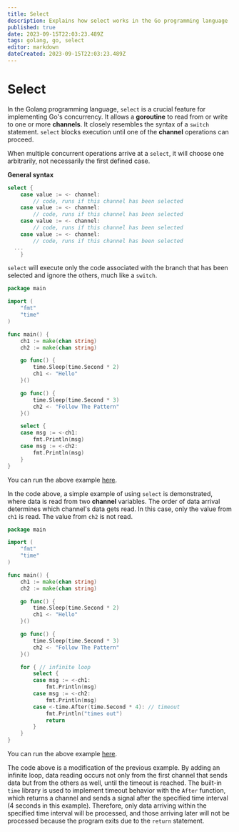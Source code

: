 ```yaml
---
title: Select
description: Explains how select works in the Go programming language
published: true
date: 2023-09-15T22:03:23.489Z
tags: golang, go, select
editor: markdown
dateCreated: 2023-09-15T22:03:23.489Z
---
```


# Select

In the Golang programming language, `select` is a crucial feature for implementing Go's concurrency. It allows a **goroutine** to read from or write to one or more **channels**. It closely resembles the syntax of a `switch` statement. `select` blocks execution until one of the **channel** operations can proceed.

When multiple concurrent operations arrive at a `select`, it will choose one arbitrarily, not necessarily the first defined case.

**General syntax**
```go
select {
	case value := <- channel:
		// code, runs if this channel has been selected
	case value := <- channel:
		// code, runs if this channel has been selected
	case value := <- channel:
		// code, runs if this channel has been selected
	case value := <- channel:
		// code, runs if this channel has been selected
  ...
	}
```

`select` will execute only the code associated with the branch that has been selected and ignore the others, much like a `switch`.

```go
package main

import (
	"fmt"
	"time"
)

func main() {
	ch1 := make(chan string)
	ch2 := make(chan string)

	go func() {
		time.Sleep(time.Second * 2)
		ch1 <- "Hello"
	}()

	go func() {
		time.Sleep(time.Second * 3)
		ch2 <- "Follow The Pattern"
	}()

	select {
	case msg := <-ch1:
		fmt.Println(msg)
	case msg := <-ch2:
		fmt.Println(msg)
	}
}
```

You can run the above example [here](https://goplay.followthepattern.net/snippet/yGILApNn-6Z?v=goprev).

In the code above, a simple example of using `select` is demonstrated, where data is read from two **channel** variables. The order of data arrival determines which channel's data gets read. In this case, only the value from `ch1` is read. The value from `ch2` is not read.

```go
package main

import (
	"fmt"
	"time"
)

func main() {
	ch1 := make(chan string)
	ch2 := make(chan string)

	go func() {
		time.Sleep(time.Second * 2)
		ch1 <- "Hello"
	}()

	go func() {
		time.Sleep(time.Second * 3)
		ch2 <- "Follow The Pattern"
	}()

	for { // infinite loop
		select {
		case msg := <-ch1:
			fmt.Println(msg)
		case msg := <-ch2:
			fmt.Println(msg)
		case <-time.After(time.Second * 4): // timeout
			fmt.Println("times out")
			return
		}
	}
}
```

You can run the above example [here](https://goplay.followthepattern.net/snippet/zGmMJrntAof?v=goprev).

The code above is a modification of the previous example. By adding an infinite loop, data reading occurs not only from the first channel that sends data but from the others as well, until the timeout is reached. The built-in `time` library is used to implement timeout behavior with the `After` function, which returns a channel and sends a signal after the specified time interval (4 seconds in this example). Therefore, only data arriving within the specified time interval will be processed, and those arriving later will not be processed because the program exits due to the `return` statement.